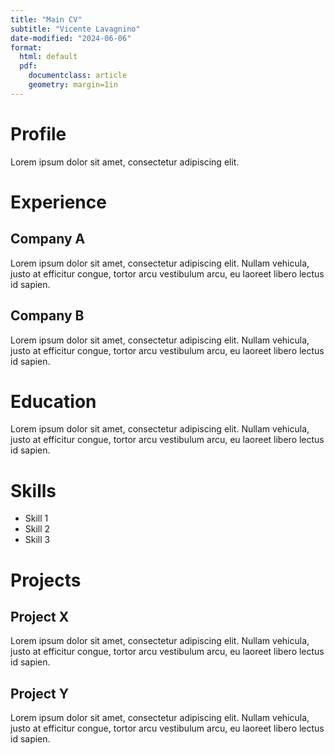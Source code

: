 ```yaml
---
title: "Main CV"
subtitle: "Vicente Lavagnino"
date-modified: "2024-06-06"
format:
  html: default
  pdf: 
    documentclass: article
    geometry: margin=1in
---
```


# Profile

Lorem ipsum dolor sit amet, consectetur adipiscing elit. 

# Experience

## Company A

Lorem ipsum dolor sit amet, consectetur adipiscing elit. Nullam vehicula, justo at efficitur congue, tortor arcu vestibulum arcu, eu laoreet libero lectus id sapien.

## Company B

Lorem ipsum dolor sit amet, consectetur adipiscing elit. Nullam vehicula, justo at efficitur congue, tortor arcu vestibulum arcu, eu laoreet libero lectus id sapien.

# Education

Lorem ipsum dolor sit amet, consectetur adipiscing elit. Nullam vehicula, justo at efficitur congue, tortor arcu vestibulum arcu, eu laoreet libero lectus id sapien.

# Skills

- Skill 1
- Skill 2
- Skill 3

# Projects

## Project X

Lorem ipsum dolor sit amet, consectetur adipiscing elit. Nullam vehicula, justo at efficitur congue, tortor arcu vestibulum arcu, eu laoreet libero lectus id sapien.

## Project Y

Lorem ipsum dolor sit amet, consectetur adipiscing elit. Nullam vehicula, justo at efficitur congue, tortor arcu vestibulum arcu, eu laoreet libero lectus id sapien.
